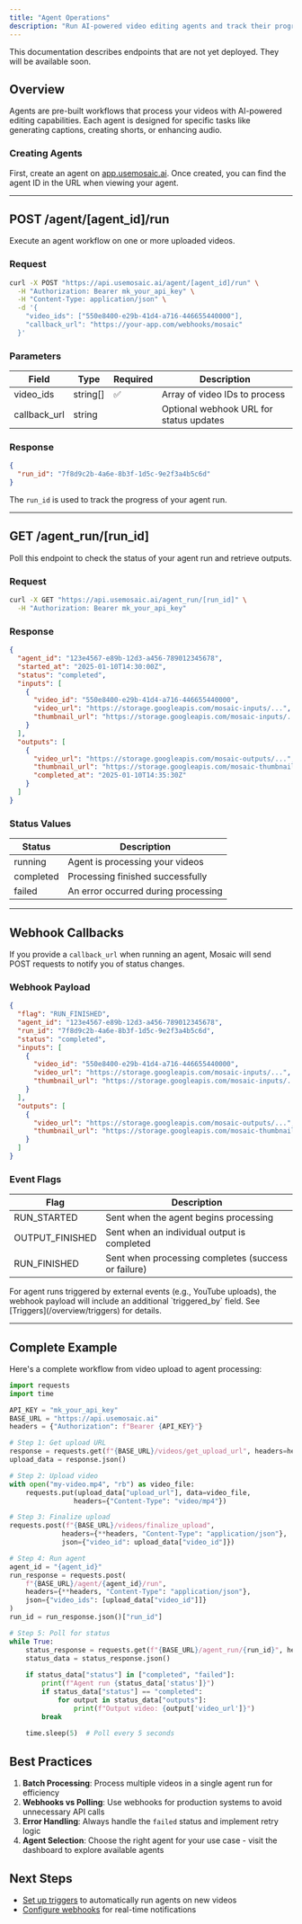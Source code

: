 ```yaml
---
title: "Agent Operations"
description: "Run AI-powered video editing agents and track their progress"
---
```


<Warning>
This documentation describes endpoints that are not yet deployed. They will be available soon.
</Warning>

## Overview

Agents are pre-built workflows that process your videos with AI-powered editing capabilities. Each agent is designed for specific tasks like generating captions, creating shorts, or enhancing audio.

### Creating Agents

First, create an agent on [app.usemosaic.ai](https://app.usemosaic.ai). Once created, you can find the agent ID in the URL when viewing your agent.

---

## POST /agent/[agent_id]/run

Execute an agent workflow on one or more uploaded videos.

### Request
```bash
curl -X POST "https://api.usemosaic.ai/agent/[agent_id]/run" \
  -H "Authorization: Bearer mk_your_api_key" \
  -H "Content-Type: application/json" \
  -d '{
    "video_ids": ["550e8400-e29b-41d4-a716-446655440000"],
    "callback_url": "https://your-app.com/webhooks/mosaic"
  }'
```

### Parameters

| Field | Type | Required | Description |
| --- | --- | --- | --- |
| video_ids | string[] | ✅ | Array of video IDs to process |
| callback_url | string | | Optional webhook URL for status updates |

### Response
```json
{
  "run_id": "7f8d9c2b-4a6e-8b3f-1d5c-9e2f3a4b5c6d"
}
```

The `run_id` is used to track the progress of your agent run.

---

## GET /agent_run/[run_id]

Poll this endpoint to check the status of your agent run and retrieve outputs.

### Request
```bash
curl -X GET "https://api.usemosaic.ai/agent_run/[run_id]" \
  -H "Authorization: Bearer mk_your_api_key"
```

### Response
```json
{
  "agent_id": "123e4567-e89b-12d3-a456-789012345678",
  "started_at": "2025-01-10T14:30:00Z",
  "status": "completed",
  "inputs": [
    {
      "video_id": "550e8400-e29b-41d4-a716-446655440000",
      "video_url": "https://storage.googleapis.com/mosaic-inputs/...",
      "thumbnail_url": "https://storage.googleapis.com/mosaic-inputs/..."
    }
  ],
  "outputs": [
    {
      "video_url": "https://storage.googleapis.com/mosaic-outputs/...",
      "thumbnail_url": "https://storage.googleapis.com/mosaic-thumbnails/...",
      "completed_at": "2025-01-10T14:35:30Z"
    }
  ]
}
```

### Status Values

| Status | Description |
| --- | --- |
| running | Agent is processing your videos |
| completed | Processing finished successfully |
| failed | An error occurred during processing |

---

## Webhook Callbacks

If you provide a `callback_url` when running an agent, Mosaic will send POST requests to notify you of status changes.

### Webhook Payload

```json
{
  "flag": "RUN_FINISHED",
  "agent_id": "123e4567-e89b-12d3-a456-789012345678",
  "run_id": "7f8d9c2b-4a6e-8b3f-1d5c-9e2f3a4b5c6d",
  "status": "completed",
  "inputs": [
    {
      "video_id": "550e8400-e29b-41d4-a716-446655440000",
      "video_url": "https://storage.googleapis.com/mosaic-inputs/...",
      "thumbnail_url": "https://storage.googleapis.com/mosaic-inputs/..."
    }
  ],
  "outputs": [
    {
      "video_url": "https://storage.googleapis.com/mosaic-outputs/...",
      "thumbnail_url": "https://storage.googleapis.com/mosaic-thumbnails/..."
    }
  ]
}
```

### Event Flags

| Flag | Description |
| --- | --- |
| RUN_STARTED | Sent when the agent begins processing |
| OUTPUT_FINISHED | Sent when an individual output is completed |
| RUN_FINISHED | Sent when processing completes (success or failure) |

<Note>
For agent runs triggered by external events (e.g., YouTube uploads), the webhook payload will include an additional `triggered_by` field. See [Triggers](/overview/triggers) for details.
</Note>

---

## Complete Example

Here's a complete workflow from video upload to agent processing:

```python
import requests
import time

API_KEY = "mk_your_api_key"
BASE_URL = "https://api.usemosaic.ai"
headers = {"Authorization": f"Bearer {API_KEY}"}

# Step 1: Get upload URL
response = requests.get(f"{BASE_URL}/videos/get_upload_url", headers=headers)
upload_data = response.json()

# Step 2: Upload video
with open("my-video.mp4", "rb") as video_file:
    requests.put(upload_data["upload_url"], data=video_file, 
                headers={"Content-Type": "video/mp4"})

# Step 3: Finalize upload
requests.post(f"{BASE_URL}/videos/finalize_upload", 
             headers={**headers, "Content-Type": "application/json"},
             json={"video_id": upload_data["video_id"]})

# Step 4: Run agent
agent_id = "{agent_id}"
run_response = requests.post(
    f"{BASE_URL}/agent/{agent_id}/run",
    headers={**headers, "Content-Type": "application/json"},
    json={"video_ids": [upload_data["video_id"]]}
)
run_id = run_response.json()["run_id"]

# Step 5: Poll for status
while True:
    status_response = requests.get(f"{BASE_URL}/agent_run/{run_id}", headers=headers)
    status_data = status_response.json()
    
    if status_data["status"] in ["completed", "failed"]:
        print(f"Agent run {status_data['status']}")
        if status_data["status"] == "completed":
            for output in status_data["outputs"]:
                print(f"Output video: {output['video_url']}")
        break
    
    time.sleep(5)  # Poll every 5 seconds
```

## Best Practices

1. **Batch Processing**: Process multiple videos in a single agent run for efficiency
2. **Webhooks vs Polling**: Use webhooks for production systems to avoid unnecessary API calls
3. **Error Handling**: Always handle the `failed` status and implement retry logic
4. **Agent Selection**: Choose the right agent for your use case - visit the dashboard to explore available agents

## Next Steps

- [Set up triggers](/overview/triggers) to automatically run agents on new videos
- [Configure webhooks](/overview/webhooks) for real-time notifications